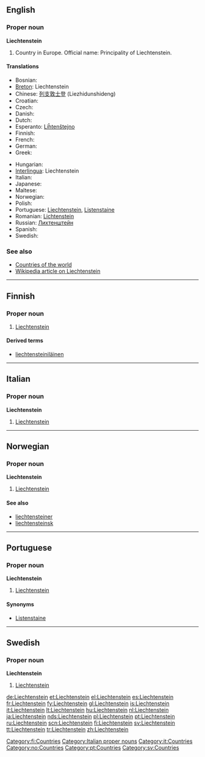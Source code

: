 ==English==

===Proper noun===
'''Liechtenstein'''

# Country in Europe. Official name: Principality of Liechtenstein.

====Translations====
{{top}}
* Bosnian: {{t-|bs|Lihtenštajn|m}}
* [[Breton]]: Liechtenstein
* Chinese: [[列支敦士登]] (Liezhidunshideng)
* Croatian: {{t-|hr|Lihtenštajn|m}}
* Czech: {{t+|cs|Lichtenštejnsko|n}}
* Danish: {{t-|da|Liechtenstein}}
* Dutch: {{t+|nl|Liechtenstein}}
* Esperanto: [[Liĥtenŝtejno]]
* Finnish: {{t+|fi|Liechtenstein}}
* French: {{t+|fr|Liechtenstein}}
* German: {{t+|de|Liechtenstein}}
* Greek: {{t+|el|Λιχτενστάιν|n|tr=Lichtenstáin|sc=Grek}}
{{mid}}
* Hungarian: {{t+|hu|Liechtenstein}}
* [[Interlingua]]: Liechtenstein
* Italian: {{t+|it|Liechtenstein}}
* Japanese: {{t-|ja|リヒテンシュタイン|tr=Rihitenshutain|sc=Jpan}}
* Maltese: {{t-|mt|Liechtenstein|xs=Maltese}}
* Norwegian: {{t-|no|Liechtenstein}}
* Polish: {{t+|pl|Liechtenstein}}
* Portuguese: [[Liechtenstein#Portuguese|Liechtenstein]], [[Listenstaine]] {{m}}
* Romanian: [[Lichtenstein]] {{n}}
* Russian: [[Лихтенштейн]]
* Spanish: {{t+|es|Liechtenstein}}
* Swedish: {{t+|sv|Liechtenstein}}
{{bottom}}

===See also===
* [[Appendix:Countries of the world|Countries of the world]]
* [[w:Liechtenstein|Wikipedia article on Liechtenstein]]

----

==Finnish==
{{wikipedia|lang=fi}}

===Proper noun===
{{fi-noun|proper=true}}

# [[#English|Liechtenstein]]

====Derived terms====
* [[liechtensteiniläinen]]

[[Category:fi:Countries]]

----

==Italian==
{{wikipedia|lang=it}}

===Proper noun===
'''Liechtenstein''' {{m}}

# [[#English|Liechtenstein]]

[[Category:Italian proper nouns]]
[[Category:it:Countries]]

----

==Norwegian==

===Proper noun===
'''Liechtenstein'''

# [[#English|Liechtenstein]]

====See also====
* [[liechtensteiner]]
* [[liechtensteinsk]]

[[Category:no:Countries]]

----

==Portuguese==

===Proper noun===
'''Liechtenstein'''

# [[#English|Liechtenstein]]

====Synonyms====
* [[Listenstaine]]

[[Category:pt:Countries]]

----

==Swedish==

===Proper noun===
'''Liechtenstein'''

# [[#English|Liechtenstein]]

[[Category:sv:Countries]]

[[de:Liechtenstein]]
[[et:Liechtenstein]]
[[el:Liechtenstein]]
[[es:Liechtenstein]]
[[fr:Liechtenstein]]
[[fy:Liechtenstein]]
[[gl:Liechtenstein]]
[[is:Liechtenstein]]
[[it:Liechtenstein]]
[[lt:Liechtenstein]]
[[hu:Liechtenstein]]
[[nl:Liechtenstein]]
[[ja:Liechtenstein]]
[[nds:Liechtenstein]]
[[pl:Liechtenstein]]
[[pt:Liechtenstein]]
[[ru:Liechtenstein]]
[[scn:Liechtenstein]]
[[fi:Liechtenstein]]
[[sv:Liechtenstein]]
[[tt:Liechtenstein]]
[[tr:Liechtenstein]]
[[zh:Liechtenstein]]